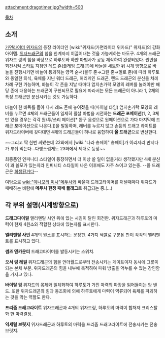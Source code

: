attachment:dragotimer.jpg?width=500

[[목차]]
== 소개 ==
[[가면라이더 위자드]]의 등장 라이더인 [wiki:"위자드(가면라이더 위자드)" 위자드]의 강화 아이템. [[위자드래곤]]의 힘을 한계까지 이끌어내는 것을 가능케하는 마도구. 4개의 드래곤 위자드 링의 힘을 바탕으로 하루토와 하얀 마법사가 공동 제작하여 완성되었다. 원반을 회전시켜 스타트 지점인 레드 존(플레임 드래곤)에 바늘을 세트한 뒤 시계 방향으로 바늘을 진행시키면 바늘이 통과하는 영역 순서(블루 존→그린 존→옐로 존)에 따라 하루토와 동일한 의식, 육체를 지닌 워터 드래곤, 허리케인 드래곤, 랜드 드래곤의 분신을 차례차례 구현 가능하며, 바늘이 각 존을 지날 때마다 엄지손가락 모양의 레버를 눌러야만 해당 존에 대응하는 드래곤이 구현되므로 필요에 따라서는 모든 드래곤이 아니라 1, 2체의 특정 드래곤만 분신시키는 것도 가능하다.

바늘이 한 바퀴를 돌아 다시 레드 존에 놓여졌을 때(파이널 타임) 엄지손가락 모양의 레버를 누르면 4체의 드래곤들이 일제히 필살 마법을 시전하는 '''드래곤 포메이션'''(1, 2, 3체만 있을 경우는 각각 원/투/쓰리 메이션[* 완구 음성으로 원메이션으로 가다 마지막에 드래곤 '''포'''메이션으로 나온다.])을 발동하며, 레버를 누르지 않고 손등의 드래고 라이트를 위자드라이버에 갖다대면 4체의 드래곤들이 하나로 융합하여 '''올 드래곤'''으로 변신한다.

~~그리고 딱 한번 써봤는데 22화에서 [wiki:"나라 슌페이" 슌페이]가 이리저리 만지다가 부숴 먹는다...다행스럽게도 23화에서 제대로 등장~~

최종폼인 인피니티 스타일이 등장하면서 더 이상 쓸 일이 없을거라 생각했지만 4체 분신이 꽤 쓸모가 있는지라 인피니티 스타일이 나온 이후에도 자주 쓰이고 있는중. --올 드래곤은 [[희생된거다]]--

여담으로 [[wiki:"이나모리 미사"메두사]]와 싸울때 드래고타이머를 꺼낼때마다 위자드가 패배하는 바람에 '''메두사 한정 패배 플래그'''로 취급되는 중.(...)

== 각 부위 설명(시계방향으로) ==
'''드래고다이얼''' 
엘리멘탈 사인 위에 있는 시침이 달린 회전판. 위자드래곤과 하루토의 마력이 현재 4원소와 적합한 상태에 있는지를 표시한다. 
 
'''엘리멘탈 사인'''
4개의 원소를 표시하는 문장판. 4가지 색깔로 구분된 판이 각각의 엘리멘트를 표시하고 있다.

'''썸즈 엔카운터'''
드래고타이머를 발동시키는 스위치.

'''오서 링 레일'''
위자드래곤의 힘을 언더월드로부터 전송시키는 게이트이자 동시에 그릇이 되는 본체 부분. 위자드래곤의 힘을 내부에 축적하여 파워 방출을 억누를 수 있는 강인함을 가지고 있다.

'''바이탈 암'''
위자드의 몸체와 일체화하여 하루토가 가진 마력의 파장을 읽어들이는 암 밴드. 또한 위자드래곤의 힘과 동조화에 의해 하루토에게 마력이 역류되어 육체를 파괴하는 것을 막는 역할도 한다.

'''프리즘 드래고라이트'''
위자드래곤과 4개의 위자드링, 하루토의 마력이 합쳐져 크리스탈화 한 마력결정. 

'''익세럴 브릿지'''
위자드래곤과 하루토의 마력을 프리즘 드래고라이트에 전송시키는 전송 브릿지.
